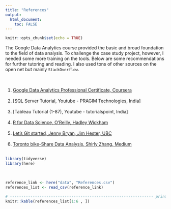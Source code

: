 ```yaml
---
title: "References"
output: 
  html_document:
    toc: FALSE
---
```


```r
knitr::opts_chunk$set(echo = TRUE)
```



The Google Data Analytics course provided the basic and broad foundation to the field of data analysis.  To challenge the case study project, however, I needed some more training on the tools. Below are some recommendations for further tutoring and reading. I also used tons of other sources on the open net but mainly `StackOverflow`.\
\
\



1. [Google Data Analytics Professional Certificate, Coursera](https://www.coursera.org/professional-certificates/google-data-analytics?utm_medium=sem&utm_source=bg&utm_campaign=B2C_NAMER_google-data-analytics_google_FTCOF_professional-certificates_country-CA&campaignid=662140813&adgroupid=1255642923849196&device=c&keyword=google%20data%20analytics%20certification%20coursera&matchtype=e&network=o&devicemodel=&adposition=&creativeid=&hide_mobile_promo&msclkid=761b632d0cbd1554c7b5070b07180e53&utm_term=google%20data%20analytics%20certification%20coursera&utm_content=Certificate%20Related)\
\
2. [SQL Server Tutorial, Youtube - PRAGIM Technologies, India]\
\
3. [Tableau Tutorial (1-87), Youtube - tutorialspoint, India]\
\
4. [R for Data Science, O'Reilly, Hadley Wickham](https://r4ds.had.co.nz/index.html)\
\
5. [Let's Git started, Jenny Bryan, Jim Hester, UBC](https://happygitwithr.com/index.html)\
\
6. [Toronto bike-Share Data Analysis, Shirly Zhang, Medium](https://shirleyzhang2.medium.com/toronto-bike-share-data-analysis-943d5810c717)\
\






```r
library(tidyverse)
library(here)
```
\

```r
reference_link <- here("data", "References.csv")
references_list <- read_csv(reference_link)
```

```r
# --------------------------------------------------------------- print as table
knitr::kable(references_list[1:6 , ])
```

